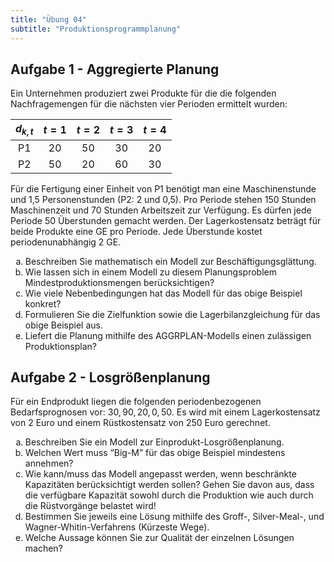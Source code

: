 ```yaml
---
title: "Übung 04"
subtitle: "Produktionsprogrammplanung"
---
```


## Aufgabe 1 - Aggregierte Planung

Ein Unternehmen produziert zwei Produkte für die die folgenden Nachfragemengen für die nächsten vier Perioden ermittelt wurden:

| $d_{k, t}$ | $t=1$ | $t=2$ | $t=3$ | $t=4$ |
| :--: | :--: | :--: | :--: | :--: |
| P1 | 20 | 50 | 30 | 20 |
| P2 | 50 | 20 | 60 | 30 |

Für die Fertigung einer Einheit von P1 benötigt man eine Maschinenstunde und 1,5 Personenstunden (P2: 2 und 0,5). Pro Periode stehen 150 Stunden Maschinenzeit und 70 Stunden Arbeitszeit zur Verfügung. Es dürfen jede Periode 50 Überstunden gemacht werden. Der Lagerkostensatz beträgt für beide Produkte eine GE pro Periode. Jede Überstunde kostet periodenunabhängig 2 GE.

a) Beschreiben Sie mathematisch ein Modell zur Beschäftigungsglättung.
b) Wie lassen sich in einem Modell zu diesem Planungsproblem Mindestproduktionsmengen berücksichtigen?
c) Wie viele Nebenbedingungen hat das Modell für das obige Beispiel konkret?
d) Formulieren Sie die Zielfunktion sowie die Lagerbilanzgleichung für das obige Beispiel aus.
e) Liefert die Planung mithilfe des AGGRPLAN-Modells einen zulässigen Produktionsplan?

## Aufgabe 2 - Losgrößenplanung

Für ein Endprodukt liegen die folgenden periodenbezogenen Bedarfsprognosen vor: $30,90,20,0,50$. Es wird mit einem Lagerkostensatz von 2 Euro und einem Rüstkostensatz von 250 Euro gerechnet.

a) Beschreiben Sie ein Modell zur Einprodukt-Losgrößenplanung.
b) Welchen Wert muss "Big-M" für das obige Beispiel mindestens annehmen?
c) Wie kann/muss das Modell angepasst werden, wenn beschränkte Kapazitäten berücksichtigt werden sollen? Gehen Sie davon aus, dass die verfügbare Kapazität sowohl durch die Produktion wie auch durch die Rüstvorgänge belastet wird!
d) Bestimmen Sie jeweils eine Lösung mithilfe des Groff-, Silver-Meal-, und Wagner-Whitin-Verfahrens (Kürzeste Wege).
e) Welche Aussage können Sie zur Qualität der einzelnen Lösungen machen?
